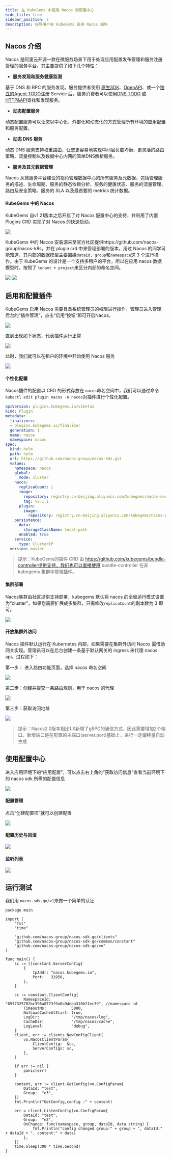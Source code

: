 ```yaml
---
title: 在 KubeGems 中使用 Nacos 做配置中心
hide_title: true
sidebar_position: 7
description: 指导用户在 KubeGems 启用 Nacos 插件
---
```


## Nacos 介绍

Nacos 是阿里云开源一款在微服务场景下用于处理应用配置发布管理和服务注册管理的服务平台。其主要提供了如下几个特性：

- **服务发现和服务健康监测**

基于 DNS 和 RPC 的服务发现。服务提供者使用 [原生SDK](https://nacos.io/zh-cn/docs/sdk.html)、[OpenAPI](https://nacos.io/zh-cn/docs/open-api.html)、或一个[独立的Agent TODO](https://nacos.io/zh-cn/docs/other-language.html)注册 Service 后，服务消费者可以使用[DNS TODO](https://nacos.io/zh-cn/docs/xx) 或[HTTP&API](https://nacos.io/zh-cn/docs/open-api.html)查找和发现服务。

- **动态配置服务**

动态配置服务可以让您以中心化、外部化和动态化的方式管理所有环境的应用配置和服务配置。

- **动态 DNS 服务**

动态 DNS 服务支持权重路由，让您更容易地实现中间层负载均衡、更灵活的路由策略、流量控制以及数据中心内网的简单DNS解析服务。

- **服务及其元数据管理**

Nacos 从微服务平台建设的视角管理数据中心的所有服务及元数据，包括管理服务的描述、生命周期、服务的静态依赖分析、服务的健康状态、服务的流量管理、路由及安全策略、服务的 SLA 以及最首要的 metrics 统计数据。

#### KubeGems 中的 Nacos

KubeGems 自v1.21版本之后开启了对 Nacos 配置中心的支持，并利用了内置 Plugins CRD 实现了对 Nacos 的快速启动。

![](https://img-blog.csdnimg.cn/img_convert/6a57af0e23c16e58a78472ae29f4bbf7.png)

KubeGems 中的 Nacos 安装源来至官方社区提供https://github.com/nacos-group/nacos-k8s，并在 plugin crd 中来管理部署的版本。用过 Nacos 的同学可能知道，其内部的数据模型主要围绕`dataid`、`group`和`namespace`这 3 个进行操作。由于 KubeGems 的设计是一个支持多租户的平台，所以在应用 nacos 数据模型时，按照了 `tenant + project`来区分内部的命名空间。

![](https://img-blog.csdnimg.cn/img_convert/bb863509816423e613ed977995dd4e2b.png)
![](https://img-blog.csdnimg.cn/img_convert/c9f4f887d094f244dd24262e3f073b01.png)

##  启用和配置插件

KubeGems 启用 Nacos 需要具备系统管理员的权限进行操作。管理员进入管理后台的“插件管理”，点击“启用“按钮“即可开启Nacos。

![](https://img-blog.csdnimg.cn/img_convert/47c194e765849b11c82c0dd020d0a54a.png)

直到出现如下状态，代表插件运行正常

![](https://img-blog.csdnimg.cn/img_convert/41020365de048594c7a8c977756d6ce4.png)

此时，我们就可以在租户的环境中开始使用 Nacos 服务

![](https://img-blog.csdnimg.cn/img_convert/7cd5bcbdd802a5e73f952461a28eff6b.png)

#### 个性化配置

Nacos插件的配置以 CRD 的形式存放在 `nacos`命名空间中，我们可以通过命令`kubectl edit plugin nacos -n nacos`对插件进行个性化配置。

```yaml
apiVersion: plugins.kubegems.io/v1beta1
kind: Plugin
metadata:
  finalizers:
  - plugins.kubegems.io/finalizer
  generation: 1
  name: nacos
  namespace: nacos
spec:
  kind: helm
  path: helm
  url: https://github.com/nacos-group/nacos-k8s.git
  values:
    namespace: nacos
    global:
      mode: cluster
    nacos:
      replicaCount: 1
      image:
        repository: registry.cn-beijing.aliyuncs.com/kubegems/nacos-server
        tag: v2.1.1
      plugin:
        image:
          repository: registry.cn-beijing.aliyuncs.com/kubegems/nacos-peer-finder-plugin
    persistence:
      data:
        storageClassName: local-path
      enabled: true
    service:
      type: ClusterIP
  version: master
```

> 提示：KubeGems的插件 CRD 由 https://github.com/kubegems/bundle-controller提供支持，我们也可以直接使用 bundle-controller 在非 kubegems 集群中管理插件。

#### 集群部署

Nacos集群由社区提供支持部署，kubegems 默认将 nacos 的全局运行模式设置为“cluster”，如果您需要扩展成多集群，只需修改`replicaCount`的副本数为 3 即可。

![](https://img-blog.csdnimg.cn/img_convert/a092ff1c77944d29af215bf903a6982c.png)

#### 开放集群外访问

Nacos 插件默认运行在 Kubernetes 内部，如果需要在集群外访问 Nacos 需借助网关实现。管理员可以在后台创建一条基于默认网关的 ingress 来代理 nacos api。过程如下：

第一步： 进入路由功能页面，选择 nacos 命名空间

![](https://img-blog.csdnimg.cn/img_convert/fa34c978d12936cc2a469cb566e2321b.png)

第二步：创建并提交一条路由规则，用于 nacos 的代理

![](https://img-blog.csdnimg.cn/img_convert/c7522700c7fe0f5b1f280248053a40df.png)

第三步：获取访问地址

![](https://img-blog.csdnimg.cn/img_convert/17b723e385f2876158498785b1c72809.png)

> 提示：Nacos2.0版本相比1.X新增了gRPC的通信方式，因此需要增加2个端口。新增端口是在配置的主端口(server.port)基础上，进行一定偏移量自动生成

## 使用配置中心

进入应用环境下的“应用配置”，可以点击右上角的“获取访问信息”查看当前环境下的 nacos sdk 所需的配置信息

![](https://img-blog.csdnimg.cn/img_convert/97b1cffe1e6100e3d93977b1d35fbf34.png)

#### 配置管理

点击“创建配置项”就可以创建配置

![](https://img-blog.csdnimg.cn/img_convert/4341eb874c2c223fef96e4ec9565b0a6.png)

#### 配置历史与回滚

![](https://img-blog.csdnimg.cn/img_convert/0a8b985cf5f1e096abba2065a6219d20.png)

#### 监听列表

![](https://img-blog.csdnimg.cn/img_convert/a9c008358d95739108e1ade1cf86322a.png)

## 运行测试

我们用 `nacos-sdk-go/v1`来做一个简单的认证

```golang
package main

import (
	"fmt"
	"time"

	"github.com/nacos-group/nacos-sdk-go/clients"
	"github.com/nacos-group/nacos-sdk-go/common/constant"
	"github.com/nacos-group/nacos-sdk-go/vo"
)

func main() {
	sc := []constant.ServerConfig{
		{
			IpAddr: "nacos.kubegems.io",
			Port:   31956,
		},
	}

	cc := constant.ClientConfig{
		NamespaceId:         "69f7325702bc396a8773f9a0a94eea310b21ec39", //namespace id
		TimeoutMs:           5000,
		NotLoadCacheAtStart: true,
		LogDir:              "/tmp/nacos/log",
		CacheDir:            "/tmp/nacos/cache",
		LogLevel:            "debug",
	}
	client, err := clients.NewConfigClient(
		vo.NacosClientParam{
			ClientConfig:  &cc,
			ServerConfigs: sc,
		},
	)

	if err != nil {
		panic(err)
	}

	content, err := client.GetConfig(vo.ConfigParam{
		DataId: "test",
		Group:  "e3",
	})
	fmt.Println("GetConfig,config :" + content)

	err = client.ListenConfig(vo.ConfigParam{
		DataId: "test",
		Group:  "e3",
		OnChange: func(namespace, group, dataId, data string) {
			fmt.Println("config changed group:" + group + ", dataId:" + dataId + ", content:" + data)
		},
	})
	time.Sleep(300 * time.Second)
}
```